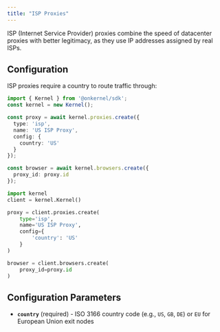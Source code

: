 ```yaml
---
title: "ISP Proxies"
---
```


ISP (Internet Service Provider) proxies combine the speed of datacenter proxies with better legitimacy, as they use IP addresses assigned by real ISPs.

## Configuration

ISP proxies require a country to route traffic through:

<CodeGroup>

```typescript Typescript/Javascript
import { Kernel } from '@onkernel/sdk';
const kernel = new Kernel();

const proxy = await kernel.proxies.create({
  type: 'isp',
  name: 'US ISP Proxy',
  config: {
    country: 'US'
  }
});

const browser = await kernel.browsers.create({
  proxy_id: proxy.id
});
```

```Python Python
import kernel
client = kernel.Kernel()

proxy = client.proxies.create(
    type='isp',
    name='US ISP Proxy',
    config={
        'country': 'US'
    }
)

browser = client.browsers.create(
    proxy_id=proxy.id
)
```

</CodeGroup>

## Configuration Parameters

- **`country`** (required) - ISO 3166 country code (e.g., `US`, `GB`, `DE`) or `EU` for European Union exit nodes